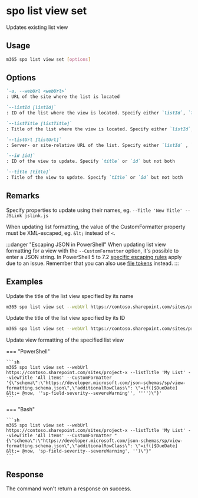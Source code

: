 
# spo list view set

Updates existing list view

## Usage

```sh
m365 spo list view set [options]
```

## Options

```md defintion-list
`-u, --webUrl <webUrl>`
: URL of the site where the list is located

`--listId [listId]`
: ID of the list where the view is located. Specify either `listId`, `listTitle`, or `listUrl`.

`--listTitle [listTitle]`
: Title of the list where the view is located. Specify either `listId`, `listTitle`, or `listUrl`.

`--listUrl [listUrl]`
: Server- or site-relative URL of the list. Specify either `listId` , `listTitle` or `listUrl`.

`--id [id]`
: ID of the view to update. Specify `title` or `id` but not both

`--title [title]`
: Title of the view to update. Specify `title` or `id` but not both
```

<Global />

## Remarks

Specify properties to update using their names, eg. `--Title 'New Title' --JSLink jslink.js`

When updating list formatting, the value of the CustomFormatter property must be XML-escaped, eg. `&lt;` instead of `<`.

:::danger "Escaping JSON in PowerShell"
When updating list view formatting for a view with the `--CustomFormatter` option, it's possible to enter a JSON string. In PowerShell 5 to 7.2 [specific escaping rules](./../../../user-guide/using-cli.md#escaping-double-quotes-in-powershell) apply due to an issue. Remember that you can also use [file tokens](./../../../user-guide/using-cli.md#passing-complex-content-into-cli-options) instead.
:::

## Examples

Update the title of the list view specified by its name

```sh
m365 spo list view set --webUrl https://contoso.sharepoint.com/sites/project-x --listTitle 'My List' --title 'All items' --Title 'All events'
```

Update the title of the list view specified by its ID

```sh
m365 spo list view set --webUrl https://contoso.sharepoint.com/sites/project-x --listUrl '/sites/project-x/lists/Events' --id 330f29c5-5c4c-465f-9f4b-7903020ae1ce --Title 'All events'
```

Update view formatting of the specified list view

=== "PowerShell"

    ```sh
    m365 spo list view set --webUrl https://contoso.sharepoint.com/sites/project-x --listTitle 'My List' --viewTitle 'All items' --CustomFormatter '{\"schema\":\"https://developer.microsoft.com/json-schemas/sp/view-formatting.schema.json\",\"additionalRowClass\": \"=if([$DueDate] &lt;= @now, ''sp-field-severity--severeWarning'', '''')\"}'
    ```

=== "Bash"

    ```sh
    m365 spo list view set --webUrl https://contoso.sharepoint.com/sites/project-x --listTitle 'My List' --viewTitle 'All items' --CustomFormatter "{\"schema\":\"https://developer.microsoft.com/json-schemas/sp/view-formatting.schema.json\",\"additionalRowClass\": \"=if([$DueDate] &lt;= @now, 'sp-field-severity--severeWarning', '')\"}"
    ```

## Response

The command won't return a response on success.
